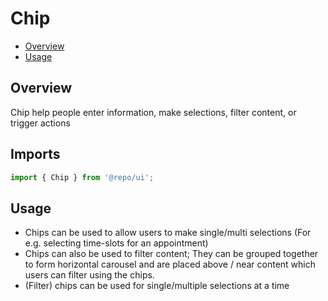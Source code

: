 

<Meta of={ChipStories} />

# Chip

- [Overview](#overview)
- [Usage](#usage)

## Overview

Chip help people enter information, make selections, filter content, or trigger actions

## Imports

```js
import { Chip } from '@repo/ui';
```

## Usage

- Chips can be used to allow users to make single/multi selections (For e.g. selecting time-slots for an appointment)
- Chips can also be used to filter content; They can be grouped together to form horizontal carousel and are placed above / near content which users can filter using the chips.
- (Filter) chips can be used for single/multiple selections at a time
